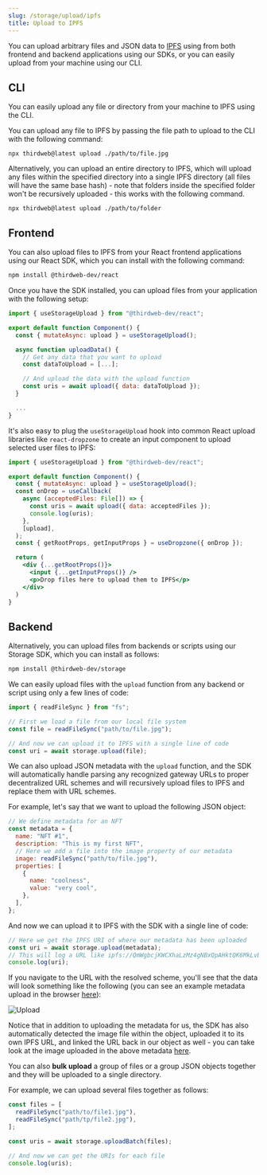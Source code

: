 ```yaml
---
slug: /storage/upload/ipfs
title: Upload to IPFS
---
```


You can upload arbitrary files and JSON data to [IPFS](https://ipfs.io) using from both frontend and backend applications using our SDKs, or you can easily upload from your machine using our CLI.

## CLI

You can easily upload any file or directory from your machine to IPFS using the CLI.

You can upload any file to IPFS by passing the file path to upload to the CLI with the following command:

```
npx thirdweb@latest upload ./path/to/file.jpg
```

Alternatively, you can upload an entire directory to IPFS, which will upload any files within the specified directory into a single IPFS directory (all files will have the same base hash) - note that folders inside the specified folder won't be recursively uploaded - this works with the following command.

```
npx thirdweb@latest upload ./path/to/folder
```

## Frontend

You can also upload files to IPFS from your React frontend applications using our React SDK, which you can install with the following command:

```bash npm2yarn
npm install @thirdweb-dev/react
```

Once you have the SDK installed, you can upload files from your application with the following setup:

```jsx
import { useStorageUpload } from "@thirdweb-dev/react";

export default function Component() {
  const { mutateAsync: upload } = useStorageUpload();

  async function uploadData() {
    // Get any data that you want to upload
    const dataToUpload = [...];

    // And upload the data with the upload function
    const uris = await upload({ data: dataToUpload });
  }

  ...
}
```

It's also easy to plug the `useStorageUpload` hook into common React upload libraries like `react-dropzone` to create an input component to upload selected user files to IPFS:

```jsx
import { useStorageUpload } from "@thirdweb-dev/react";

export default function Component() {
  const { mutateAsync: upload } = useStorageUpload();
  const onDrop = useCallback(
    async (acceptedFiles: File[]) => {
      const uris = await upload({ data: acceptedFiles });
      console.log(uris);
    },
    [upload],
  );
  const { getRootProps, getInputProps } = useDropzone({ onDrop });

  return (
    <div {...getRootProps()}>
      <input {...getInputProps()} />
      <p>Drop files here to upload them to IPFS</p>
    </div>
  )
}
```

## Backend

Alternatively, you can upload files from backends or scripts using our Storage SDK, which you can install as follows:

```bash npm2yarn
npm install @thirdweb-dev/storage
```

We can easily upload files with the `upload` function from any backend or script using only a few lines of code:

```jsx
import { readFileSync } from "fs";

// First we load a file from our local file system
const file = readFileSync("path/to/file.jpg");

// And now we can upload it to IPFS with a single line of code
const uri = await storage.upload(file);
```

We can also upload JSON metadata with the `upload` function, and the SDK will automatically handle parsing any recognized gateway URLs to proper decentralized URL schemes and will recursively upload files to IPFS and replace them with URL schemes.

For example, let's say that we want to upload the following JSON object:

```jsx
// We define metadata for an NFT
const metadata = {
  name: "NFT #1",
  description: "This is my first NFT",
  // Here we add a file into the image property of our metadata
  image: readFileSync("path/to/file.jpg"),
  properties: [
    {
      name: "coolness",
      value: "very cool",
    },
  ],
};
```

And now we can upload it to IPFS with the SDK with a single line of code:

```jsx
// Here we get the IPFS URI of where our metadata has been uploaded
const uri = await storage.upload(metadata);
// This will log a URL like ipfs://QmWgbcjKWCXhaLzMz4gNBxQpAHktQK6MkLvBkKXbsoWEEy/0
console.log(uri);
```

If you navigate to the URL with the resolved scheme, you'll see that the data will look something like the following (you can see an example metadata upload in the browser [here](https://gateway.ipfscdn.io/ipfs/QmWgbcjKWCXhaLzMz4gNBxQpAHktQK6MkLvBkKXbsoWEEy/0)):

![Upload](../assets/upload.png)

Notice that in addition to uploading the metadata for us, the SDK has also automatically detected the image file within the object, uploaded it to its own IPFS URL, and linked the URL back in our object as well - you can take look at the image uploaded in the above metadata [here](https://gateway.ipfscdn.io/ipfs/QmamvVM5kvsYjQJYs7x8LXKYGFkwtGvuRvqZsuzvpHmQq9/0).

You can also **bulk upload** a group of files or a group JSON objects together and they will be uploaded to a single directory.

For example, we can upload several files together as follows:

```jsx
const files = [
  readFileSync("path/to/file1.jpg"),
  readFileSync("path/tp/file2.jpg"),
];

const uris = await storage.uploadBatch(files);

// And now we can get the URIs for each file
console.log(uris);
```

